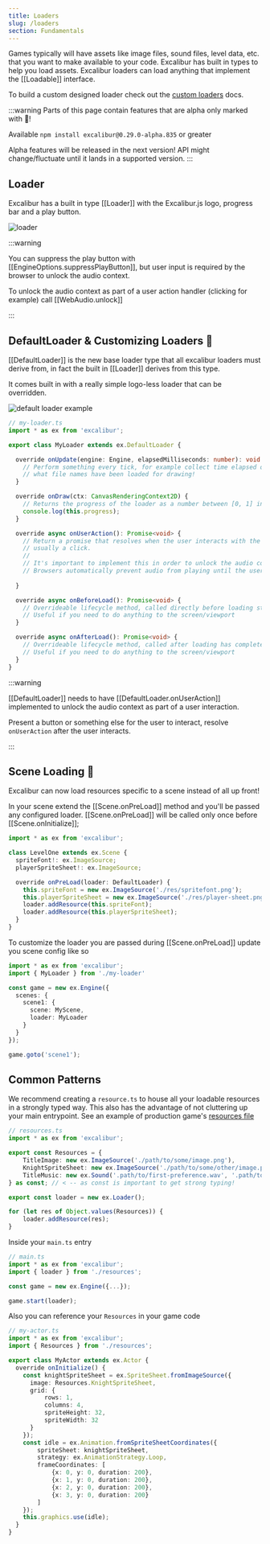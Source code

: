 ```yaml
---
title: Loaders
slug: /loaders
section: Fundamentals
---
```


Games typically will have assets like image files, sound files, level data, etc. that you want to make available to your code. Excalibur has built in types to help you load assets. Excalibur loaders can load anything that implement the [[Loadable]] interface.

To build a custom designed loader check out the [custom loaders](/docs/custom-loaders) docs.

:::warning
Parts of this page contain features that are alpha only marked with 🧪!

Available `npm install excalibur@0.29.0-alpha.835` or greater

Alpha features will be released in the next version! API might change/fluctuate until it lands in a supported version.
:::

## Loader

Excalibur has a built in type [[Loader]] with the Excalibur.js logo, progress bar and a play button.

![loader](loader.gif)


:::warning

You can suppress the play button with [[EngineOptions.suppressPlayButton]], but user input is required by the browser to unlock the audio context.

To unlock the audio context as part of a user action handler (clicking for example) call [[WebAudio.unlock]]

:::


## DefaultLoader & Customizing Loaders 🧪

[[DefaultLoader]] is the new base loader type that all excalibur loaders must derive from, in fact the built in [[Loader]] derives from this type.

It comes built in with a really simple logo-less loader that can be overridden.

![default loader example](./default-loader.gif)

```typescript 
// my-loader.ts
import * as ex from 'excalibur';

export class MyLoader extends ex.DefaultLoader {

  override onUpdate(engine: Engine, elapsedMilliseconds: number): void {
    // Perform something every tick, for example collect time elapsed or check 
    // what file names have been loaded for drawing!
  }

  override onDraw(ctx: CanvasRenderingContext2D) {
    // Returns the progress of the loader as a number between [0, 1] inclusive.
    console.log(this.progress);
  }

  override async onUserAction(): Promise<void> {
    // Return a promise that resolves when the user interacts with the loading screen in some way,
    // usually a click.
    //
    // It's important to implement this in order to unlock the audio context in the browser.
    // Browsers automatically prevent audio from playing until the user performs an action.
     
  }

  override async onBeforeLoad(): Promise<void> {
    // Overrideable lifecycle method, called directly before loading starts
    // Useful if you need to do anything to the screen/viewport
  }

  override async onAfterLoad(): Promise<void> {
    // Overrideable lifecycle method, called after loading has completed
    // Useful if you need to do anything to the screen/viewport
  }
}

```

:::warning

[[DefaultLoader]] needs to have [[DefaultLoader.onUserAction]] implemented to unlock the audio context as part of a user interaction.

Present a button or something else for the user to interact, resolve `onUserAction` after the user interacts.

:::



## Scene Loading 🧪

Excalibur can now load resources specific to a scene instead of all up front!

In your scene extend the [[Scene.onPreLoad]] method and you'll be passed any configured loader. [[Scene.onPreLoad]] will be called only once before [[Scene.onInitialize]];

```typescript
import * as ex from 'excalibur';

class LevelOne extends ex.Scene {
  spriteFont!: ex.ImageSource;
  playerSpriteSheet!: ex.ImageSource;

  override onPreLoad(loader: DefaultLoader) {
    this.spriteFont = new ex.ImageSource('./res/spritefont.png');
    this.playerSpriteSheet = new ex.ImageSource('./res/player-sheet.png');
    loader.addResource(this.spriteFont);
    loader.addResource(this.playerSpriteSheet);
  }
}

```

To customize the loader you are passed during [[Scene.onPreLoad]] update you scene config like so

```typescript
import * as ex from 'excalibur';
import { MyLoader } from './my-loader'

const game = new ex.Engine({
  scenes: {
    scene1: {
      scene: MyScene,
      loader: MyLoader
    }
  }
});

game.goto('scene1');

```

## Common Patterns

We recommend creating a `resource.ts` to house all your loadable resources in a strongly typed way. This also has the advantage of not cluttering up your main entrypoint. See an example of production game's [resources file](https://github.com/excaliburjs/sample-tactics/blob/main/src/resources.ts)


```typescript
// resources.ts
import * as ex from 'excalibur';

export const Resources = {
    TitleImage: new ex.ImageSource('./path/to/some/image.png'),
    KnightSpriteSheet: new ex.ImageSource('./path/to/some/other/image.png'),
    TitleMusic: new ex.Sound('.path/to/first-preference.wav', '.path/to/second-preference.wav'),
} as const; // < -- as const is important to get strong typing!

export const loader = new ex.Loader();

for (let res of Object.values(Resources)) {
    loader.addResource(res);
}
```

Inside your `main.ts` entry

```typescript
// main.ts
import * as ex from 'excalibur';
import { loader } from './resources';

const game = new ex.Engine({...});

game.start(loader);
```

Also you can reference your `Resources` in your game code

```typescript
// my-actor.ts
import * as ex from 'excalibur';
import { Resources } from './resources';

export class MyActor extends ex.Actor {
  override onInitialize() {
    const knightSpriteSheet = ex.SpriteSheet.fromImageSource({
      image: Resources.KnightSpriteSheet,
      grid: {
          rows: 1,
          columns: 4,
          spriteHeight: 32,
          spriteWidth: 32
      }
    });
    const idle = ex.Animation.fromSpriteSheetCoordinates({
        spriteSheet: knightSpriteSheet,
        strategy: ex.AnimationStrategy.Loop,
        frameCoordinates: [
            {x: 0, y: 0, duration: 200},
            {x: 1, y: 0, duration: 200},
            {x: 2, y: 0, duration: 200},
            {x: 3, y: 0, duration: 200}
        ]
    });
    this.graphics.use(idle);
  }
}

```


